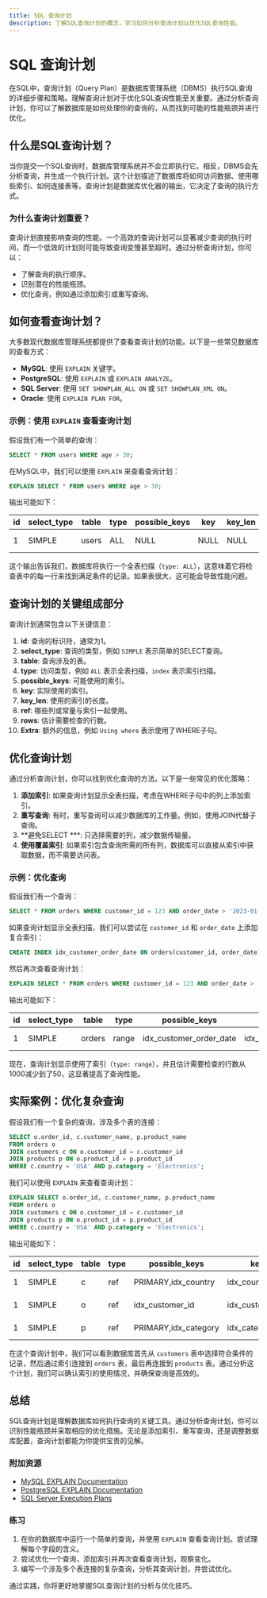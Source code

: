 ```yaml
---
title: SQL 查询计划
description: 了解SQL查询计划的概念，学习如何分析查询计划以优化SQL查询性能。
---
```


# SQL 查询计划

在SQL中，查询计划（Query Plan）是数据库管理系统（DBMS）执行SQL查询的详细步骤和策略。理解查询计划对于优化SQL查询性能至关重要。通过分析查询计划，你可以了解数据库是如何处理你的查询的，从而找到可能的性能瓶颈并进行优化。

## 什么是SQL查询计划？

当你提交一个SQL查询时，数据库管理系统并不会立即执行它。相反，DBMS会先分析查询，并生成一个执行计划。这个计划描述了数据库将如何访问数据、使用哪些索引、如何连接表等。查询计划是数据库优化器的输出，它决定了查询的执行方式。

### 为什么查询计划重要？

查询计划直接影响查询的性能。一个高效的查询计划可以显著减少查询的执行时间，而一个低效的计划则可能导致查询变慢甚至超时。通过分析查询计划，你可以：

- 了解查询的执行顺序。
- 识别潜在的性能瓶颈。
- 优化查询，例如通过添加索引或重写查询。

## 如何查看查询计划？

大多数现代数据库管理系统都提供了查看查询计划的功能。以下是一些常见数据库的查看方式：

- **MySQL**: 使用 `EXPLAIN` 关键字。
- **PostgreSQL**: 使用 `EXPLAIN` 或 `EXPLAIN ANALYZE`。
- **SQL Server**: 使用 `SET SHOWPLAN_ALL ON` 或 `SET SHOWPLAN_XML ON`。
- **Oracle**: 使用 `EXPLAIN PLAN FOR`。

### 示例：使用 `EXPLAIN` 查看查询计划

假设我们有一个简单的查询：

```sql
SELECT * FROM users WHERE age > 30;
```

在MySQL中，我们可以使用 `EXPLAIN` 来查看查询计划：

```sql
EXPLAIN SELECT * FROM users WHERE age > 30;
```

输出可能如下：

| id | select_type | table | type | possible_keys | key  | key_len | ref  | rows | Extra       |
|----|-------------|-------|------|---------------|------|---------|------|------|-------------|
| 1  | SIMPLE      | users | ALL  | NULL          | NULL | NULL    | NULL | 1000 | Using where |

这个输出告诉我们，数据库将执行一个全表扫描（`type: ALL`），这意味着它将检查表中的每一行来找到满足条件的记录。如果表很大，这可能会导致性能问题。

## 查询计划的关键组成部分

查询计划通常包含以下关键信息：

1. **id**: 查询的标识符，通常为1。
2. **select_type**: 查询的类型，例如 `SIMPLE` 表示简单的SELECT查询。
3. **table**: 查询涉及的表。
4. **type**: 访问类型，例如 `ALL` 表示全表扫描，`index` 表示索引扫描。
5. **possible_keys**: 可能使用的索引。
6. **key**: 实际使用的索引。
7. **key_len**: 使用的索引的长度。
8. **ref**: 哪些列或常量与索引一起使用。
9. **rows**: 估计需要检查的行数。
10. **Extra**: 额外的信息，例如 `Using where` 表示使用了WHERE子句。

## 优化查询计划

通过分析查询计划，你可以找到优化查询的方法。以下是一些常见的优化策略：

1. **添加索引**: 如果查询计划显示全表扫描，考虑在WHERE子句中的列上添加索引。
2. **重写查询**: 有时，重写查询可以减少数据库的工作量。例如，使用JOIN代替子查询。
3. **避免SELECT ***: 只选择需要的列，减少数据传输量。
4. **使用覆盖索引**: 如果索引包含查询所需的所有列，数据库可以直接从索引中获取数据，而不需要访问表。

### 示例：优化查询

假设我们有一个查询：

```sql
SELECT * FROM orders WHERE customer_id = 123 AND order_date > '2023-01-01';
```

如果查询计划显示全表扫描，我们可以尝试在 `customer_id` 和 `order_date` 上添加复合索引：

```sql
CREATE INDEX idx_customer_order_date ON orders(customer_id, order_date);
```

然后再次查看查询计划：

```sql
EXPLAIN SELECT * FROM orders WHERE customer_id = 123 AND order_date > '2023-01-01';
```

输出可能如下：

| id | select_type | table  | type  | possible_keys         | key                   | key_len | ref  | rows | Extra       |
|----|-------------|--------|-------|-----------------------|-----------------------|---------|------|------|-------------|
| 1  | SIMPLE      | orders | range | idx_customer_order_date | idx_customer_order_date | 8       | NULL | 50   | Using where |

现在，查询计划显示使用了索引（`type: range`），并且估计需要检查的行数从1000减少到了50，这显著提高了查询性能。

## 实际案例：优化复杂查询

假设我们有一个复杂的查询，涉及多个表的连接：

```sql
SELECT o.order_id, c.customer_name, p.product_name
FROM orders o
JOIN customers c ON o.customer_id = c.customer_id
JOIN products p ON o.product_id = p.product_id
WHERE c.country = 'USA' AND p.category = 'Electronics';
```

我们可以使用 `EXPLAIN` 来查看查询计划：

```sql
EXPLAIN SELECT o.order_id, c.customer_name, p.product_name
FROM orders o
JOIN customers c ON o.customer_id = c.customer_id
JOIN products p ON o.product_id = p.product_id
WHERE c.country = 'USA' AND p.category = 'Electronics';
```

输出可能如下：

| id | select_type | table | type  | possible_keys         | key                   | key_len | ref  | rows | Extra       |
|----|-------------|-------|-------|-----------------------|-----------------------|---------|------|------|-------------|
| 1  | SIMPLE      | c     | ref   | PRIMARY,idx_country   | idx_country           | 4       | const| 100  | Using where |
| 1  | SIMPLE      | o     | ref   | idx_customer_id       | idx_customer_id       | 4       | c.customer_id | 500 | Using index |
| 1  | SIMPLE      | p     | ref   | PRIMARY,idx_category  | idx_category          | 4       | o.product_id | 10  | Using where |

在这个查询计划中，我们可以看到数据库首先从 `customers` 表中选择符合条件的记录，然后通过索引连接到 `orders` 表，最后再连接到 `products` 表。通过分析这个计划，我们可以确认索引的使用情况，并确保查询是高效的。

## 总结

SQL查询计划是理解数据库如何执行查询的关键工具。通过分析查询计划，你可以识别性能瓶颈并采取相应的优化措施。无论是添加索引、重写查询，还是调整数据库配置，查询计划都能为你提供宝贵的见解。

### 附加资源

- [MySQL EXPLAIN Documentation](https://dev.mysql.com/doc/refman/8.0/en/explain.html)
- [PostgreSQL EXPLAIN Documentation](https://www.postgresql.org/docs/current/sql-explain.html)
- [SQL Server Execution Plans](https://docs.microsoft.com/en-us/sql/relational-databases/performance/execution-plans)

### 练习

1. 在你的数据库中运行一个简单的查询，并使用 `EXPLAIN` 查看查询计划。尝试理解每个字段的含义。
2. 尝试优化一个查询，添加索引并再次查看查询计划，观察变化。
3. 编写一个涉及多个表连接的复杂查询，分析其查询计划，并尝试优化。

通过实践，你将更好地掌握SQL查询计划的分析与优化技巧。